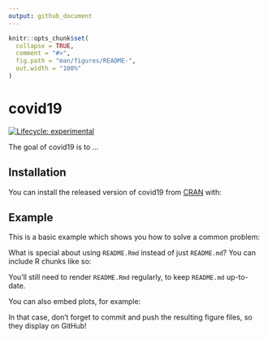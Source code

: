 ```yaml
---
output: github_document
---
```


<!-- README.md is generated from README.Rmd. Please edit that file -->

```r
knitr::opts_chunk$set(
  collapse = TRUE,
  comment = "#>",
  fig.path = "man/figures/README-",
  out.width = "100%"
)
```

# covid19

<!-- badges: start -->
[![Lifecycle: experimental](https://img.shields.io/badge/lifecycle-experimental-orange.svg)](https://www.tidyverse.org/lifecycle/#experimental)
<!-- badges: end -->

The goal of covid19 is to ...

## Installation

You can install the released version of covid19 from [CRAN](https://CRAN.R-project.org) with:


## Example

This is a basic example which shows you how to solve a common problem:


What is special about using `README.Rmd` instead of just `README.md`? You can include R chunks like so:


You'll still need to render `README.Rmd` regularly, to keep `README.md` up-to-date.

You can also embed plots, for example:


In that case, don't forget to commit and push the resulting figure files, so they display on GitHub!
